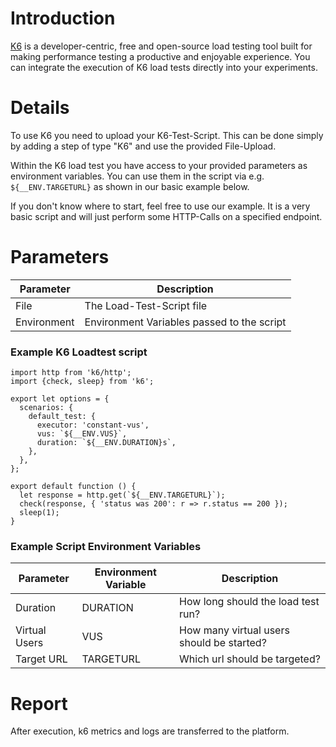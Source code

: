 # Introduction

[K6](https://k6.io/) is a developer-centric, free and open-source load testing tool built for making performance testing a productive and enjoyable experience. You can integrate the execution of K6 load tests directly into your experiments.

# Details

To use K6 you need to upload your K6-Test-Script. This can be done simply by adding a step of type "K6" and use the provided File-Upload.

Within the K6 load test you have access to your provided parameters as environment variables. You can use them in the script via e.g. `${__ENV.TARGETURL}` as shown in our basic example below.

If you don't know where to start, feel free to use our example. It is a very basic script and will just perform some HTTP-Calls on a specified endpoint.

# Parameters

| Parameter    | Description                                |
|--------------|--------------------------------------------|
| File         | The Load-Test-Script file                  |
| Environment  | Environment Variables passed to the script |

### Example K6 Loadtest script

```
import http from 'k6/http';
import {check, sleep} from 'k6';

export let options = {
  scenarios: {
    default_test: {
      executor: 'constant-vus',
      vus: `${__ENV.VUS}`,
      duration: `${__ENV.DURATION}s`,
    },
  },
};

export default function () {
  let response = http.get(`${__ENV.TARGETURL}`);
  check(response, { 'status was 200': r => r.status == 200 });
  sleep(1);
}
```

### Example Script Environment Variables

| Parameter     | Environment Variable | Description                               |
| ------------- | -------------------- | ----------------------------------------- |
| Duration      | DURATION             | How long should the load test run?        |
| Virtual Users | VUS                  | How many virtual users should be started? |
| Target URL    | TARGETURL            | Which url should be targeted?             |

# Report

After execution, k6 metrics and logs are transferred to the platform.
